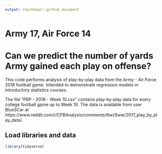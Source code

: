 ```yaml
---
output: rmarkdown::github_document
---
```


# Army 17, Air Force 14

# Can we predict the number of yards Army gained each play on offense?
This code performs analysis of play-by-play data from the Army - Air Force 2018 football game.  Intended to demonstrate regression models in introductory statistics courses.

The file "PBP - 2018 - Week 10.csv" contains play-by-play data for every college football game up to Week 10.  The data is available from user BlueSCar at https://www.reddit.com/r/CFBAnalysis/comments/6wz5ww/2017_play_by_play_data/. 

## Load libraries and data
```r
library(tidyverse)
```
